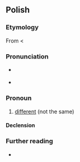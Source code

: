==Polish==

===Etymology===
From {{etyl|sla-pro|pl}} {{m|sla-pro|*inъ}} < {{etyl|ine-pro|pl}} {{m|ine-pro|*h₃eynos}}

===Pronunciation===
* {{pl-IPA}} {{IPAchar|[ˈĩn̪n̪ɘ̟]}}
* {{audio|Pl-inny.ogg|audio|lang=pl}}

===Pronoun===
{{head|pl|pronoun|g=m}}

# [[different]] (not the same)

====Declension====
{{pl-decl-adj-y|inn|inni}}

===Further reading===
* {{R:PWN}}